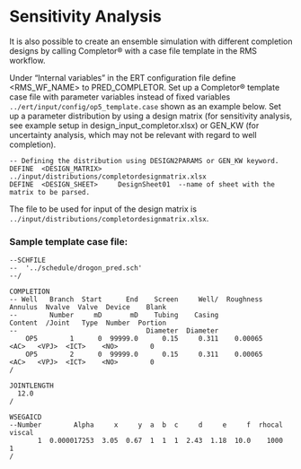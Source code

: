 # Sensitivity Analysis


It is also possible to create an ensemble simulation with different completion designs
by calling Completor® with a case file template in the RMS workflow.

Under “Internal variables” in the ERT configuration file define \<RMS_WF_NAME\> to PRED_COMPLETOR.
Set up a Completor® template case file with parameter variables instead of fixed variables
`../ert/input/config/op5_template.case` shown as an example below.
Set up a parameter distribution by using a design matrix (for sensitivity analysis,
see example setup in design_input_completor.xlsx) or GEN_KW
(for uncertainty analysis, which may not be relevant with regard to well completion).

```
-- Defining the distribution using DESIGN2PARAMS or GEN_KW keyword.
DEFINE  <DESIGN_MATRIX>    ../input/distributions/completordesignmatrix.xlsx
DEFINE  <DESIGN_SHEET>     DesignSheet01  --name of sheet with the matrix to be parsed.
```

The file to be used for input of the design matrix is `../input/distributions/completordesignmatrix.xlsx`.


### Sample template case file:
```
--SCHFILE
--  '../schedule/drogon_pred.sch'
--/

COMPLETION
-- Well   Branch  Start      End    Screen     Well/  Roughness  Annulus  Nvalve  Valve  Device    Blank
--        Number     mD       mD    Tubing    Casing             Content  /Joint   Type  Number  Portion
--                                Diameter  Diameter
    OP5        1      0  99999.0      0.15     0.311    0.00065     <AC>   <VPJ>  <ICT>    <NO>        0
    OP5        2      0  99999.0      0.15     0.311    0.00065     <AC>   <VPJ>  <ICT>    <NO>        0
/

JOINTLENGTH
  12.0
/

WSEGAICD
--Number        Alpha     x     y  a  b  c     d     e     f  rhocal  viscal
       1  0.000017253  3.05  0.67  1  1  1  2.43  1.18  10.0    1000       1
/
```
